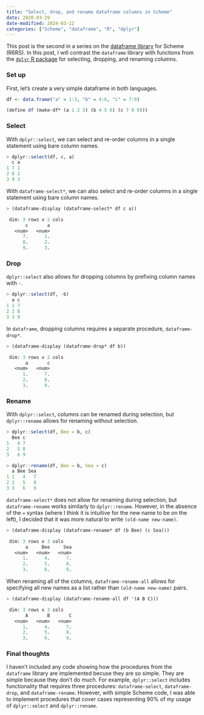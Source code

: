 ```yaml
---
title: "Select, drop, and rename dataframe columns in Scheme"
date: 2020-03-29
date-modified: 2024-03-12
categories: ["Scheme", "dataframe", "R", "dplyr"]
---
```


This post is the second in a series on the [dataframe library](https://github.com/hinkelman/dataframe/) for Scheme (R6RS). In this post, I will contrast the `dataframe` library with functions from the [`dplyr` R package](https://dplyr.tidyverse.org) for selecting, dropping, and renaming columns.

### Set up

First, let's create a very simple dataframe in both languages.

``` r
df <- data.frame("a" = 1:3, "b" = 4:6, "c" = 7:9)
```

``` scheme
(define df (make-df* (a 1 2 3) (b 4 5 6) (c 7 8 9)))
```

### Select

With `dplyr::select`, we can select and re-order columns in a single statement using bare column names.

``` r
> dplyr::select(df, c, a)
  c a
1 7 1
2 8 2
3 9 3
```

With `dataframe-select*`, we can also select and re-order columns in a single statement using bare column names.

``` scheme
> (dataframe-display (dataframe-select* df c a))

 dim: 3 rows x 2 cols
       c       a 
   <num>   <num> 
      7.      1. 
      8.      2. 
      9.      3. 
```

### Drop

`dplyr::select` also allows for dropping columns by prefixing column names with `-`.

``` r
> dplyr::select(df, -b)
  a c
1 1 7
2 2 8
3 3 9
```

In `dataframe`, dropping columns requires a separate procedure, `dataframe-drop*`.

``` scheme
> (dataframe-display (dataframe-drop* df b))

 dim: 3 rows x 2 cols
       a       c 
   <num>   <num> 
      1.      7. 
      2.      8. 
      3.      9. 
```

### Rename

With `dplyr::select`, columns can be renamed during selection, but `dplyr::rename` allows for renaming without selection.

``` r
> dplyr::select(df, Bee = b, c)
  Bee c
1   4 7
2   5 8
3   6 9

> dplyr::rename(df, Bee = b, Sea = c)
  a Bee Sea
1 1   4   7
2 2   5   8
3 3   6   9
```

`dataframe-select*` does not allow for renaming during selection, but `dataframe-rename` works similarly to `dplyr::rename`. However, in the absence of the `=` syntax (where I think it is intuitive for the new name to be on the left), I decided that it was more natural to write `(old-name new-name)`. 

``` scheme
> (dataframe-display (dataframe-rename* df (b Bee) (c Sea)))

 dim: 3 rows x 3 cols
       a     Bee     Sea 
   <num>   <num>   <num> 
      1.      4.      7. 
      2.      5.      8. 
      3.      6.      9. 
```

When renaming all of the columns, `dataframe-rename-all` allows for specifying all new names as a list rather than `(old-name new-name)` pairs. 

``` scheme
> (dataframe-display (dataframe-rename-all df '(A B C)))

 dim: 3 rows x 3 cols
       A       B       C 
   <num>   <num>   <num> 
      1.      4.      7. 
      2.      5.      8. 
      3.      6.      9. 
```

### Final thoughts

I haven't included any code showing how the procedures from the `dataframe` library are implemented becuse they are so simple. They are simple because they don't do much. For example, `dplyr::select` includes functionality that requires three procedures: `dataframe-select`, `dataframe-drop`, and `dataframe-rename`. However, with simple Scheme code, I was able to implement procedures that cover cases representing 90% of *my* usage of `dplyr::select` and `dplyr::rename`.

